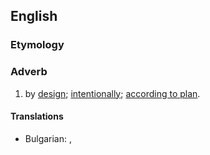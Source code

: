==English==

===Etymology===
{{suffix|designed|ly|lang=en}}

===Adverb===
{{en-adv}}

# by [[design]]; [[intentionally]]; [[according to plan]].

====Translations====
{{trans-top|in a designed manner}}
* Bulgarian: {{t+|bg|преднамерено}}, {{t+|bg|умишлено}}
{{trans-mid}}
{{trans-bottom}}